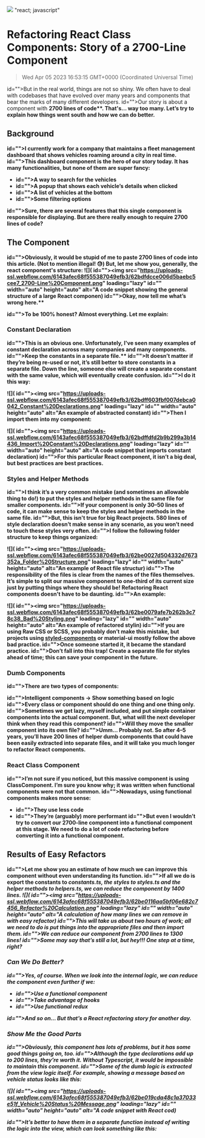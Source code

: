 ![](https://uploads-ssl.webflow.com/6143afec68f555387049efb3/62ed6381c0a2873d8818ec4a_refactor.png)
"react; javascript"
# Refactoring React Class Components: Story of a 2700-Line Component
> Wed Apr 05 2023 16:53:15 GMT+0000 (Coordinated Universal Time)

id="">But in the real world, things are not so shiny. We often have to deal with codebases that have evolved over many years and components that bear the marks of many different developers.
id="">Our story is about a component with <strong id="">2700 lines of code**. That's... way too many. Let’s try to explain how things went south and how we can do better.

## Background
id="">I currently work for a company that maintains a fleet management dashboard that shows vehicles roaming around a city in real time.
id="">This dashboard component is the hero of our story today. It has many functionalities, but none of them are super fancy:
- id="">A way to search for the vehicles
- id="">A popup that shows each vehicle’s details when clicked
- id="">A list of vehicles at the bottom
- id="">Some filtering options

id="">Sure, there are several features that this single component is responsible for displaying. But are there really enough to require 2700 lines of code?


## The Component
id="">Obviously, it would be stupid of me to paste 2700 lines of code into this article. (Not to mention illegal! 😓) But, let me show you, generally, the react component's structure:
![]( id=""><img src="https://uploads-ssl.webflow.com/6143afec68f555387049efb3/62bdfdcce006d5baebc5cee7_2700-Line%20Component.png" loading="lazy" id="" width="auto" height="auto" alt="A code snippet showing the general structure of a large React componen)
id=""><strong id="">Okay, now tell me what’s wrong here.**

id="">To be 100% honest? Almost everything. Let me explain:

### Constant Declaration
id="">This is an obvious one. Unfortunately, I've seen many examples of constant declaration across many companies and many components.
id=""><strong id="">Keep the constants in a separate file.**
id="">It doesn’t matter if they’re being re-used or not, it’s still better to store constants in a separate file. Down the line, someone else will create a separate constant with the same value, which will eventually create confusion.
id="">I do it this way:

![]( id=""><img src="https://uploads-ssl.webflow.com/6143afec68f555387049efb3/62bdff603fbf007debca0042_Constant%20Declarations.png" loading="lazy" id="" width="auto" height="auto" alt="An example of abstracted constant)
id="">Then I import them into my component:

![]( id=""><img src="https://uploads-ssl.webflow.com/6143afec68f555387049efb3/62bdffdfd2b9b299a3b14436_Import%20Constant%20Declarations.png" loading="lazy" id="" width="auto" height="auto" alt="A code snippet that imports constant declaration)
id="">For this particular React component, it isn’t a big deal, but best practices are best practices.

### Styles and Helper Methods
id="">I think it’s a very common mistake (and sometimes an allowable thing to do!) to put the styles and helper methods in the same file for smaller components.
id="">If your component is only 30–50 lines of code, it can make sense to keep the styles and helper methods in the same file.
id="">But, this isn't true for big React projects. 580 lines of style declaration doesn’t make sense in any scenario, as you won’t need to touch these styles very often.
id="">I follow the following folder structure to keep things organized:

![]( id=""><img src="https://uploads-ssl.webflow.com/6143afec68f555387049efb3/62be0027d504332d7673352a_Folder%20Structure.png" loading="lazy" id="" width="auto" height="auto" alt="An example of React file structur)
id="">The responsibility of the files is clear from the names of the files themselves. It’s simple to split our massive component to one-third of its current size just by putting things where they should be! Refactoring React components doesn't have to be daunting.
id="">An example:

![]( id=""><img src="https://uploads-ssl.webflow.com/6143afec68f555387049efb3/62be0079afe7b262b3c78c38_Bad%20Styling.png" loading="lazy" id="" width="auto" height="auto" alt="An example of refactored stylin)
id="">If you are using Raw CSS or SCSS, you probably don’t make this mistake, but projects using <a href="https://code.pieces.app/blog/react-themes-with-styled-components" target="_blank">styled-components</a> or material-ui mostly follow the above bad practice.
id="">Once someone started it, it became the standard practice.
id="">Don’t fall into this trap! Create a separate file for styles ahead of time; this can save your component in the future.

### Dumb Components
id="">There are two types of components:

id="">Intelligent components → Show something based on logic
id="">Every class or component should do one thing and one thing only.
id="">Sometimes we get lazy, myself included, and put simple container components into the actual component. But, what will the next developer think when they read this component?
id="">Will they move the smaller component into its own file?
id="">Umm… Probably not. So after 4–5 years, you’ll have 200 lines of helper dumb components that could have been easily extracted into separate files, and it will take you much longer to refactor React components.

### React Class Component
id="">I’m not sure if you noticed, but this massive component is using ClassComponent. I’m sure you know why; it was written when functional components were not that common.
id="">Nowadays, using functional components makes more sense:
- id="">They use less code
- id="">They’re (arguably) more performant
id="">But even I wouldn’t try to convert our 2700-line component into a functional component at this stage. We need to do a lot of code refactoring before converting it into a functional component.

## Results of Easy Refactors

id="">Let me show you an estimate of how much we can improve this component without even understanding its function.
id="">If all we do is export the constants to <em id="">constants.ts, the styles to <em id="">styles.ts and the helper methods to <em id="">helpers.ts, we can reduce the component by 1400 lines.
![]( id=""><img src="https://uploads-ssl.webflow.com/6143afec68f555387049efb3/62be0116aa5bf06e682c7456_Refactor%20Calculation.png" loading="lazy" id="" width="auto" height="auto" alt="A calculation of how many lines we can remove in with easy refactor)
id="">This will take us about two hours of work; all we need to do is put things into the appropriate files and then import them.
id="">We can reduce our component from 2700 lines to 1300 lines!
id="">Some may say that’s still a lot, but hey!!! One step at a time, right?

### Can We Do Better?
id="">Yes, of course. When we look into the internal logic, we can reduce the component even further if we:
- id="">Use a functional component
- id="">Take advantage of hooks
- id="">Use functional redux

id="">And so on… But that’s a React refactoring story for another day.

### Show Me the Good Parts
id="">Obviously, this component has lots of problems, but it has some good things going on, too.
id="">Although the type declarations add up to 200 lines, they’re worth it. Without Typescript, it would be impossible to maintain this component.
id="">Some of the dumb logic is extracted from the view logic itself. For example, showing a message based on vehicle status looks like this:

![]( id=""><img src="https://uploads-ssl.webflow.com/6143afec68f555387049efb3/62be019cda48c1a37033e51f_Vehicle%20Status%20Message.png" loading="lazy" id="" width="auto" height="auto" alt="A code snippet with React cod)

id="">It’s better to have them in a separate function instead of writing the logic into the view, which can look something like this:
